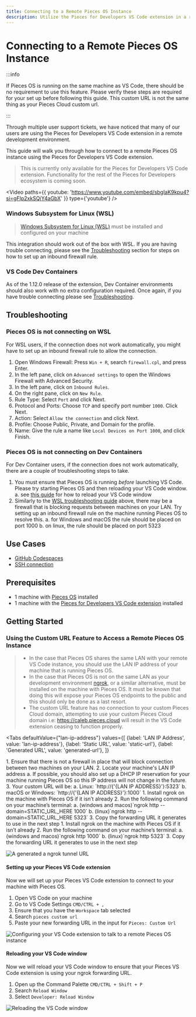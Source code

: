 ```yaml
---
title: Connecting to a Remote Pieces OS Instance
description: Utilize the Pieces for Developers VS Code extension in a remote development environment
---
```



# Connecting to a Remote Pieces OS Instance

:::info

If Pieces OS is running on the same machine as VS Code, there should be no requirement to use this feature. Please verify these steps are required for your set up before following this guide. This custom URL is not the same thing as your Pieces Cloud custom url.

:::

Through multiple user support tickets, we have noticed that many of our users are using the Pieces for Developers VS Code extension in a remote development environment.

This guide will walk you through how to connect to a remote Pieces OS instance using the Pieces for Developers VS Code extension.

> This is currently only available for the Pieces for Developers VS Code extension. Functionality for the rest of the Pieces for Developers ecosystem is coming soon.

<Video
  paths={{
    youtube: 'https://www.youtube.com/embed/sbgIaK9kpu4?si=gFIp2xkSQjY4aGbX'
  }}
  type={'youtube'}
/>

### Windows Subsystem for Linux (WSL)

> [Windows Subsystem for Linux (WSL)](https://learn.microsoft.com/en-us/windows/wsl/about) must be installed and configured on your machine

This integration should work out of the box with WSL. If you are having trouble connecting, please see the [Troubleshooting](#troubleshooting) section for steps on how to set up an inbound firewall rule.

### VS Code Dev Containers

As of the 1.12.0 release of the extension, Dev Container environments should also work with no extra configuration required. Once again, if you have trouble connecting please see [Troubleshooting](#troubleshooting).

## Troubleshooting

### Pieces OS is not connecting on WSL

For WSL users, if the connection does not work automatically, you might have to set up an inbound firewall rule to allow the connection.

1. Open Windows Firewall: Press `Win + R`, search `firewall.cpl`, and press Enter.
2. In the left pane, click on `Advanced settings` to open the Windows Firewall with Advanced Security.
3. In the left pane, click on `Inbound Rules`.
4. On the right pane, click on `New Rule`.
5. Rule Type: Select `Port` and click Next.
6. Protocol and Ports: Choose `TCP` and specify port number `1000`. Click Next.
7. Action: Select `Allow the connection` and click Next.
8. Profile: Choose Public, Private, and Domain for the profile.
9. Name: Give the rule a name like `Local Devices on Port 1000`, and click Finish.

### Pieces OS is not connecting on Dev Containers

For Dev Container users, if the connection does not work automatically, there are a couple of troubleshooting steps to take.

1. You must ensure that Pieces OS is running *before* launching VS Code. Please try starting Pieces OS and then reloading your VS Code window.
  a. see [this guide](#reloading-your-vs-code-window) for how to reload your VS Code window
2. Similarly to the [WSL troubleshooting guide](#pieces-os-is-not-connecting-on-wsl) above, there may be a firewall that is blocking requests between machines on your LAN. Try setting up an inbound firewall rule on the machine running Pieces OS to resolve this.
  a. for Windows and macOS the rule should be placed on port 1000
  b. on linux, the rule should be placed on port 5323

## Use Cases

- [GitHub Codespaces](https://github.com/features/codespaces)
- [SSH connection](https://code.visualstudio.com/docs/remote/ssh)

## Prerequisites

- 1 machine with [Pieces OS](/installation-getting-started/what-am-i-installing) installed
- 1 machine with the [Pieces for Developers VS Code extension](https://marketplace.visualstudio.com/items?itemName=piecesapp.pieces) installed

## Getting Started

### Using the Custom URL Feature to Access a Remote Pieces OS Instance

> - In the case that Pieces OS shares the same LAN with your remote VS Code instance, you should use the LAN IP address of your machine that is running Pieces OS.
> - In the case that Pieces OS is not on the same LAN as your development environment [ngrok](https://ngrok.com/download), or a similar alternative, must be installed on the machine with Pieces OS. It must be known that doing this will expose your Pieces OS endpoints to the public and this should only be done as a last resort.
> - The custom URL feature has no connection to your custom Pieces Cloud domain, attempting to use your custom Pieces Cloud domain i.e: https://caleb.pieces.cloud will result in the VS Code extension ceasing to function properly.

<Tabs
  defaultValue={"lan-ip-address"}
  values={[
    {label: 'LAN IP Address', value: 'lan-ip-address'},
    {label: 'Static URL', value: 'static-url'},
    {label: 'Generated URL', value: 'generated-url'},
  ]}
>
  <TabItem value="lan-ip-address">
    1. Ensure that there is not a firewall in place that will block connection between two machines on your LAN.
    2. Locate your machine's LAN IP address
      a. If possible, you should also set up a DHCP IP reservation for your machine running Pieces OS so this IP address will not change in the future.
    3. Your custom URL will be:
      a. Linux: `http://{'{LAN IP ADDRESS}'}:5323`
      b. macOS or Windows: `http://{'{LAN IP ADDRESS}'}:1000`
  </TabItem>
  <TabItem value="static-url">
    1. Install ngrok on the machine with Pieces OS if it isn’t already
    2. Run the following command on your machine’s terminal:
      a. (windows and macos)`ngrok http --domain=STATIC_URL_HERE 1000`
      b. (linux)`ngrok http --domain=STATIC_URL_HERE 5323`
    3. Copy the forwarding URL it generates to use in the next step
  </TabItem>
  <TabItem value={"generated-url"}>
    1. Install ngrok on the machine with Pieces OS if it isn’t already
    2. Run the following command on your machine’s terminal:
      a. (windows and macos)`ngrok http 1000`
      b. (linux)`ngrok http 5323`
    3. Copy the forwarding URL it generates to use in the next step
  </TabItem>
</Tabs>

![A generated a ngrok tunnel URL](https://storage.googleapis.com/pieces_multimedia/PROMOTIONAL/PIECES_FOR_DEVELOPERS/VS_CODE/MACOS/ANY_FEATURE/16X9/PIECES_FOR_DEVELOPERS-VS_CODE-ANY_FEATURE-MACOS-16X9-11_27_2023.GIF)

#### Setting up your Pieces VS Code extension

Now we will set up your Pieces VS Code extension to connect to your machine with Pieces OS.

1. Open VS Code on your machine
2. Go to VS Code Settings `CMD/CTRL + ,`
3. Ensure that you have the `Workspace` tab selected
4. Search `pieces custom url`
5. Paste your new forwarding URL in the input for `Pieces: Custom Url`

![Configuring your VS Code extension to talk to a remote Pieces OS instance](https://storage.googleapis.com/pieces_multimedia/PROMOTIONAL/PIECES_FOR_DEVELOPERS/VS_CODE/MACOS/LINK_SHARING/16X9/PIECES_FOR_DEVELOPERS-VS_CODE-LINK_SHARING-MACOS-16X9-11_27_2023.GIF)

#### Reloading your VS Code window

Now we will reload your VS Code window to ensure that your Pieces VS Code extension is using your ngrok forwarding URL.

1. Open up the Command Palette `CMD/CTRL + Shift + P`
2. Search `Reload Window`
3. Select `Developer: Reload Window`

![Reloading the VS Code window](https://storage.googleapis.com/pieces_multimedia/PROMOTIONAL/PIECES_FOR_DEVELOPERS/VS_CODE/MACOS/REFRESH_TREE_VIEW/16X9/PIECES_FOR_DEVELOPERS-VS_CODE-REFRESH_TREE_VIEW-MACOS-16X9-11_27_2023.GIF)

